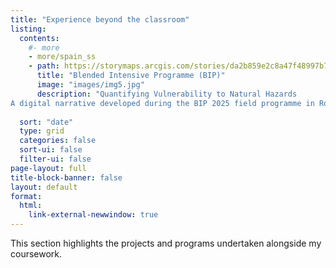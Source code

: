 ---
title: "Experience beyond the classroom"
listing:
  contents:
    #- more
    - more/spain_ss
    - path: https://storymaps.arcgis.com/stories/da2b859e2c8a47f48997b73c967159eb 
      title: "Blended Intensive Programme (BIP)"
      image: "images/img5.jpg"
      description: "Quantifying Vulnerability to Natural Hazards
A digital narrative developed during the BIP 2025 field programme in Romania"
       
  sort: "date"
  type: grid
  categories: false
  sort-ui: false
  filter-ui: false
page-layout: full
title-block-banner: false
layout: default
format:
  html:
    link-external-newwindow: true
---

This section highlights the projects and programs undertaken alongside my coursework.
